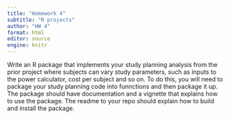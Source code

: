 ```yaml
---
title: "Homework 4"
subtitle: "R projects"
author: "HW 4"
format: html
editor: source
engine: knitr
---
```


Write an R package that implements your study planning analysis from the prior project where subjects can vary study parameters, such as inputs to the power calculator, cost per subject and so on. To do this, you will need to package your study planning code into funnctions and then package it up. The package should have documentation and a vignette that explains how to use the package. The readme to your repo should explain how to build and install the package.